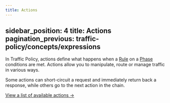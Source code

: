 ```yaml
---
title: Actions
---
```


sidebar_position: 4
title: Actions
pagination_previous: traffic-policy/concepts/expressions
---


In Traffic Policy, actions define what happens when a [Rule](/traffic-policy/concepts/phase-rules) on a [Phase](/traffic-policy/concepts/phases) conditions are met. Actions allow you to manipulate, route or manage traffic in various ways.

Some actions can short-circuit a request and immediately return back a response, while others go to the next action in the chain.

[View a list of available actions →](/traffic-policy/actions)
